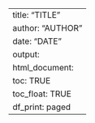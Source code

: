 ---
title: "TITLE"
author: "AUTHOR"
date: "DATE"
output:
  html_document:
    toc: TRUE
    toc_float: TRUE
    df_print: paged
---
